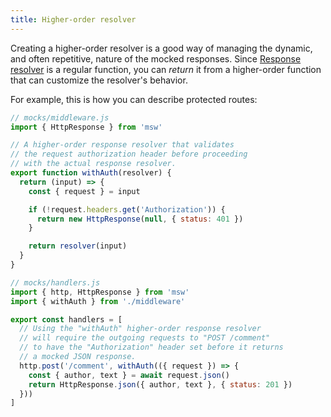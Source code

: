 ```yaml
---
title: Higher-order resolver
---
```


Creating a higher-order resolver is a good way of managing the dynamic, and often repetitive, nature of the mocked responses. Since [Response resolver](/docs/http/intercepting-requests/#response-resolver) is a regular function, you can _return_ it from a higher-order function that can customize the resolver's behavior.

For example, this is how you can describe protected routes:

```js
// mocks/middleware.js
import { HttpResponse } from 'msw'

// A higher-order response resolver that validates
// the request authorization header before proceeding
// with the actual response resolver.
export function withAuth(resolver) {
  return (input) => {
    const { request } = input

    if (!request.headers.get('Authorization')) {
      return new HttpResponse(null, { status: 401 })
    }

    return resolver(input)
  }
}
```

```js {3,10} /withAuth/1,3
// mocks/handlers.js
import { http, HttpResponse } from 'msw'
import { withAuth } from './middleware'

export const handlers = [
  // Using the "withAuth" higher-order response resolver
  // will require the outgoing requests to "POST /comment"
  // to have the "Authorization" header set before it returns
  // a mocked JSON response.
  http.post('/comment', withAuth(({ request }) => {
    const { author, text } = await request.json()
    return HttpResponse.json({ author, text }, { status: 201 })
  }))
]
```
